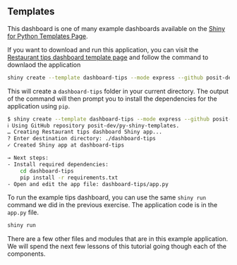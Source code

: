 
## Templates

This dashboard is one of many example dashboards available on the
[Shiny for Python Templates Page](https://shiny.posit.co/py/templates/).

If you want to download and run this application,
you can visit the
[Restaurant tips dashboard template page](https://shiny.posit.co/py/templates/dashboard-tips/)
and follow the command to downlaod the application

```bash
shiny create --template dashboard-tips --mode express --github posit-dev/py-shiny-templates
```

This will create a `dashboard-tips` folder in your current directory.
The output of the command will then prompt you to install the dependencies for the application
using `pip`.

```bash
$ shiny create --template dashboard-tips --mode express --github posit-dev/py-shiny-templates
ℹ Using GitHub repository posit-dev/py-shiny-templates.
… Creating Restaurant tips dashboard Shiny app...
? Enter destination directory: ./dashboard-tips
✓ Created Shiny app at dashboard-tips

→ Next steps:
- Install required dependencies:
    cd dashboard-tips
    pip install -r requirements.txt
- Open and edit the app file: dashboard-tips/app.py
```

To run the example tips dashboard,
you can use the same `shiny run` command we did in the previous exercise.
The application code is in the `app.py` file.

```bash
shiny run
```

There are a few other files and modules that are in this example application.
We will spend the next few lessons of this tutorial going though each of the components.
